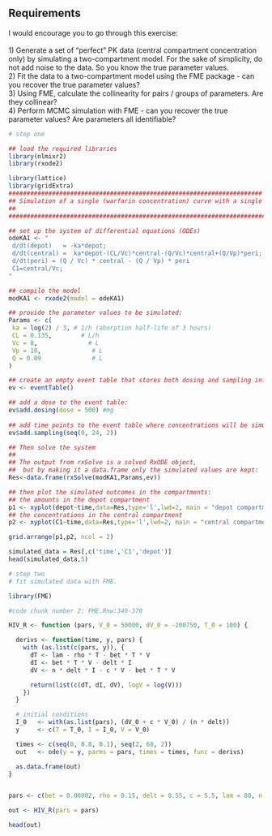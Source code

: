 ## Requirements

I would encourage you to go through this exercise:\
\
1) Generate a set of "perfect" PK data (central compartment concentration only) by simulating a two-compartment model. For the sake of simplicity, do not add noise to the data. So you know the true parameter values.\
2) Fit the data to a two-compartment model using the FME package - can you recover the true parameter values?\
3) Using FME, calculate the collinearity for pairs / groups of parameters. Are they collinear?\
4) Perform MCMC simulation with FME - can you recover the true parameter values? Are parameters all identifiable?\

```r
# step one

## load the required libraries
library(nlmixr2)
library(rxode2)

library(lattice)
library(gridExtra)
######################################################################
## Simulation of a single (warfarin concentration) curve with a single dose    ##
##                                                                             ##
#################################################################################

## set up the system of differential equations (ODEs)
odeKA1 <- "
 d/dt(depot)   = -ka*depot;
 d/dt(central) =  ka*depot-(CL/Vc)*central-(Q/Vc)*central+(Q/Vp)*peri;
 d/dt(peri) = (Q / Vc) * central - (Q / Vp) * peri
 C1=central/Vc;
"

## compile the model
modKA1 <- rxode2(model = odeKA1)

## provide the parameter values to be simulated:
Params <- c(
 ka = log(2) / 3, # 1/h (aborption half-life of 3 hours)
 CL = 0.135,        # L/h
 Vc = 8,              # L
 Vp = 10,              # L
 Q = 0.09              # L
)

## create an empty event table that stores both dosing and sampling information :
ev <- eventTable()

## add a dose to the event table:
ev$add.dosing(dose = 500) #mg
              
## add time points to the event table where concentrations will be simulated; these actions are cumulative
ev$add.sampling(seq(0, 24, 2))

## Then solve the system
##
## The output from rxSolve is a solved RxODE object,
##  but by making it a data.frame only the simulated values are kept:
Res<-data.frame(rxSolve(modKA1,Params,ev))

## then plot the simulated outcomes in the compartments:
## the amounts in the depot compartment
p1 <- xyplot(depot~time,data=Res,type='l',lwd=2, main = "depot compartment")
## the concentrations in the central compartment
p2 <- xyplot(C1~time,data=Res,type='l',lwd=2, main = "central compartment")

grid.arrange(p1,p2, ncol = 2)

```

```r
simulated_data = Res[,c('time','C1','depot')]
head(simulated_data,5)
```

```r
# step two 
# fit simulated data with FME.

library(FME)

#code chunk number 2: FME.Rnw:349-370

HIV_R <- function (pars, V_0 = 50000, dV_0 = -200750, T_0 = 100) {

  derivs <- function(time, y, pars) {
    with (as.list(c(pars, y)), {
      dT <- lam - rho * T - bet * T * V
      dI <- bet * T * V - delt * I
      dV <- n * delt * I - c * V - bet * T * V

      return(list(c(dT, dI, dV), logV = log(V)))
    })
  }

  # initial conditions
  I_0   <- with(as.list(pars), (dV_0 + c * V_0) / (n * delt))
  y     <- c(T = T_0, I = I_0, V = V_0)

  times <- c(seq(0, 0.8, 0.1), seq(2, 60, 2))
  out   <- ode(y = y, parms = pars, times = times, func = derivs)

  as.data.frame(out)
}


pars <- c(bet = 0.00002, rho = 0.15, delt = 0.55, c = 5.5, lam = 80, n = 900) 

out <- HIV_R(pars = pars)

head(out)
```
